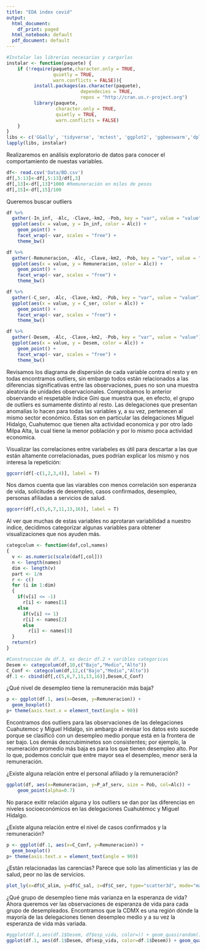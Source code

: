 ```yaml
---
title: "EDA index covid"
output:
  html_document:
    df_print: paged
  html_notebook: default
  pdf_document: default
---
```

```r
#Instalar las librerias necesarias y cargarlas
instalar <- function(paquete) {
    if (!require(paquete,character.only = TRUE,
                 quietly = TRUE, 
                 warn.conflicts = FALSE)){
          install.packages(as.character(paquete),
                           dependecies = TRUE,
                           repos = "http://cran.us.r-project.org")
          library(paquete,
                  character.only = TRUE, 
                  quietly = TRUE,
                  warn.conflicts = FALSE)
    }
}
libs <- c('GGally', 'tidyverse', 'mctest', 'ggplot2', 'ggbeeswarm','dplyr', 'plotly', 'tidyr', 'gridExtra') 
lapply(libs, instalar)
```

Realizaremos en análisis exploratorio de datos para conocer el comportamiento de nuestas variables.

```r
df<- read.csv('Data/BD.csv')
df[,5:13]<-df[,5:13]/df[,3]
df[,13]<-df[,13]*1000 #Remuneración en miles de pesos
df[,15]<-df[,15]/100 
```

Queremos buscar outliers

```r
df %>%
  gather(-In_inf, -Alc, -Clave,-km2, -Pob, key = "var", value = "value") %>%
  ggplot(aes(x = value, y = In_inf, color = Alc)) +
    geom_point() +
    facet_wrap(~ var, scales = "free") +
    theme_bw()

df %>%
  gather(-Remuneracion, -Alc, -Clave,-km2, -Pob, key = "var", value = "value") %>%
  ggplot(aes(x = value, y = Remuneracion, color = Alc)) +
    geom_point() +
    facet_wrap(~ var, scales = "free") +
    theme_bw()

df %>%
  gather(-C_ser, -Alc, -Clave,-km2, -Pob, key = "var", value = "value") %>%
  ggplot(aes(x = value, y = C_ser, color = Alc)) +
    geom_point() +
    facet_wrap(~ var, scales = "free") +
    theme_bw()

df %>%
  gather(-Desem, -Alc, -Clave,-km2, -Pob, key = "var", value = "value") %>%
  ggplot(aes(x = value, y = Desem, color = Alc)) +
    geom_point() +
    facet_wrap(~ var, scales = "free") +
    theme_bw()
```

Revisamos los diagrama de dispersión de cada variable contra el resto y en todas encontramos outliers, sin embargo todos están relacionados a las diferencias significativas entre las observaciones, pues no son una muestra aleatoria de unidades observacionales. Comprobamos lo anterior observando el respetable índice Gini que muestra que, en efecto, el grupo de outliers es sumamente distinto al resto. Las delegaciones que presentan anomalías lo hacen para todas las variables y, a su vez, pertenecen al mismo sector económico. Estas son en particular las delegaciones Miguel Hidalgo, Cuahutemoc que tienen alta actividad economica y por otro lado Milpa Alta, la cual tiene la menor población y por lo mismo poca actividad economica.

Visualizar las correlaciones entre variabeles es útil para descartar a las que están altamente correlacionadas, pues podrían explicar los mismo y nos interesa la repetición:

```r
ggcorr(df[-c(1,2,3,4)], label = T)
```

Nos damos cuenta que las viarables con menos correlación son esperanza de vida, solicitudes de desempleo, casos confirmados, desempleo, personas afiliadas a servicios de salud.

```r
ggcorr(df[,c(5,6,7,11,13,16)], label = T)
```

Al ver que muchas de estas variables no aprotaran variabilidad a nuestro indice, decidimos categorizar algunas variables para obtener visualizaciones que nos ayuden más.

```r
categcolum <- function(daf,col,names)
{
  v <- as.numeric(scale(daf[,col]))
  n <- length(names)
  dim <- length(v)
  part <- 1/n
  r <- c()
  for (i in 1:dim)
  {
    if(v[i] <= -1)
      r[i] <- names[1]
    else
      if(v[i] <= 1)
      r[i] <- names[2]
      else
        r[i] <- names[3]
  }
  return(r)
}
```

```r
#Construccion de df.3, es decir df.2 + varibles categoricas
Desem <- categcolum(df,10,c("Bajo","Medio","Alto"))
C_Conf <- categcolum(df,12,c("Bajo","Medio","Alto"))
df.1 <- cbind(df[,c(5,6,7,11,13,16)],Desem,C_Conf)
```

¿Qué nivel de desempleo tiene la remuneración más baja?

```r
p <- ggplot(df.1, aes(x=Desem, y=Remuneracion)) + 
  geom_boxplot() 
p+ theme(axis.text.x = element_text(angle = 90))
```

Encontramos dos outliers para las observaciones de las delegaciones Cuahutemoc y Miguel Hidalgo, sin ambargo al revisar los datos esto sucede porque se clasificó con un desempleo medio porque está en la frontera de ser bajo. Los demás descrubiminetos son consistentes; por ejemplo, la reumeración promedio más baja es para los que tienen desempleo alto. Por lo que, podemos concluir que entre mayor sea el desempleo, menor será la remuneración.

¿Existe alguna relación entre el personal afiliado y la remuneración?

```r
ggplot(df, aes(x=Remuneracion, y=P_af_serv, size = Pob, col=Alc)) +
    geom_point(alpha=0.7)
```

No parace exitir relación alguna y los outliers se dan por las diferencias en niveles socioeconómicos en las delegaciones Cuahutémoc y Miguel Hidalgo.

¿Existe alguna relación entre el nivel de casos confirmados y la remuneración?

```r
p <- ggplot(df.1, aes(x=C_Conf, y=Remuneracion)) + 
  geom_boxplot() 
p+ theme(axis.text.x = element_text(angle = 90))
```

¿Están relacionadas las carencias? Parece que solo las alimenticias y las de salud, peor no las de servicios.

```r
plot_ly(x=df$C_alim, y=df$C_sal, z=df$C_ser, type="scatter3d", mode="markers", color=df$C_alim)
```

¿Qué grupo de desempleo tiene más varianza en la esperanza de vida?
Ahora queremos ver las observaciones de esperanza de vida para cada grupo de desempleados. Encontramos que la CDMX es una región dónde la mayoría de las delegaciones tienen desempleo medio y a su vez la esperanza de vida más variada.

```r
#ggplot(df.1,aes(df.1$Desem, df$esp_vida, color=)) + geom_quasirandom()
ggplot(df.1, aes(df.1$Desem, df$esp_vida, color=df.1$Desem)) + geom_quasirandom(dodge.width=1)
```




